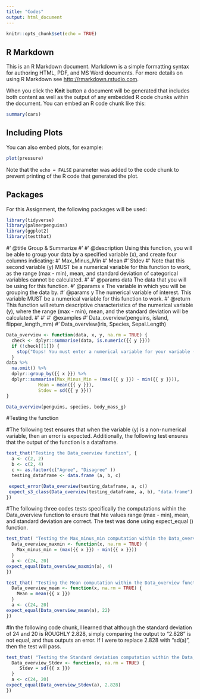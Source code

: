 ```yaml
---
title: "Codes"
output: html_document
---
```


```r
knitr::opts_chunk$set(echo = TRUE)
```

## R Markdown

This is an R Markdown document. Markdown is a simple formatting syntax for authoring HTML, PDF, and MS Word documents. For more details on using R Markdown see <http://rmarkdown.rstudio.com>.

When you click the **Knit** button a document will be generated that includes both content as well as the output of any embedded R code chunks within the document. You can embed an R code chunk like this:

```r
summary(cars)
```

## Including Plots

You can also embed plots, for example:

```r
plot(pressure)
```

Note that the `echo = FALSE` parameter was added to the code chunk to prevent printing of the R code that generated the plot.

## Packages
For this Assignment, the following packages will be used:
```r
library(tidyverse)
library(palmerpenguins)
library(ggplot2)
library(testthat)
```

#' @title Group & Summarize
#'
#' @description Using this function, you will be able to group your data by a specified variable (x), and create four columns indicating:
#' Max_Minus_Min
#' Mean
#' Stdev
#' Note that this second variable (y) MUST be a numerical variable for this function to work, as the range (max - min), mean, and standard deviation of categorical variables cannot be calculated.
#'
#' @params data The data that you will be using for this function.
#' @params x The variable in which you will be grouping the data by.
#' @params y The numerical variable of interest. This variable MUST be a numerical variable for this function to work.
#' @return This function will return descriptive characteristics of the numerical variable (y), where the range (max - min), mean, and the standard deviation will be calculated.
#'
#' 
#' @examples
#' Data_overview(penguins, island, flipper_length_mm)
#' Data_overview(iris, Species, Sepal.Length)

```r
Data_overview <- function(data, x, y, na.rm = TRUE) {
  check <- dplyr::summarise(data, is.numeric({{ y }}))
  if (!check[[1]]) {
    stop("Oops! You must enter a numerical variable for your variable (y) for this function to work")
  }
data %>%
  na.omit() %>%
  dplyr::group_by({{ x }}) %>%
  dplyr::summarise(Max_Minus_Min = (max({{ y }}) - min({{ y }})),
            Mean = mean({{ y }}),
            Stdev = sd({{ y }}))
}
```


```r

Data_overview(penguins, species, body_mass_g)

```

#Testing the function

#The following test ensures that when the variable (y) is a non-numerical variable, then an error is expected. Additionally, the following test ensures that the output of the function is a dataframe.

```r
test_that("Testing the Data_overview function", {
  a <- c(2, 2)
  b <- c(2, 4)
  c <- as.factor(c("Agree", "Disagree" ))
  testing_dataframe <- data.frame (a, b, c)

 expect_error(Data_overview(testing_dataframe, a, c))
 expect_s3_class(Data_overview(testing_dataframe, a, b), "data.frame")
})
```

#The following three codes tests specifically the computations within the Data_overview function to ensure that hte values range (max - min), mean, and standard deviation are correct. The test was done using expect_equal () function.

```r
test_that( "Testing the Max_minus_min computation within the Data_overview function", { 
  Data_overview_maxmin <- function(x, na.rm = TRUE) {
    Max_minus_min = (max({{ x }}) - min({{ x }}))
  }
  a <- c(24, 20)
expect_equal(Data_overview_maxmin(a), 4)  
})  
```

```r
test_that( "Testing the Mean computation within the Data_overview function", { 
  Data_overview_mean <- function(x, na.rm = TRUE) {
    Mean = mean({{ x }})
  }
  a <- c(24, 20)
expect_equal(Data_overview_mean(a), 22)  
})     
```


#In the following code chunk, I learned that although the standard deviation of 24 and 20 is ROUGHLY 2.828, simply comparing the output to "2.828" is not equal, and thus outputs an error. If I were to replace 2.828 with "sd(a)", then the test will pass.


```r
test_that( "Testing the Standard deviation computation within the Data_overview function", { 
  Data_overview_Stdev <- function(x, na.rm = TRUE) {
     Stdev = sd({{ x }})
  }
  a <- c(24, 20)
expect_equal(Data_overview_Stdev(a), 2.828)
})     
```










